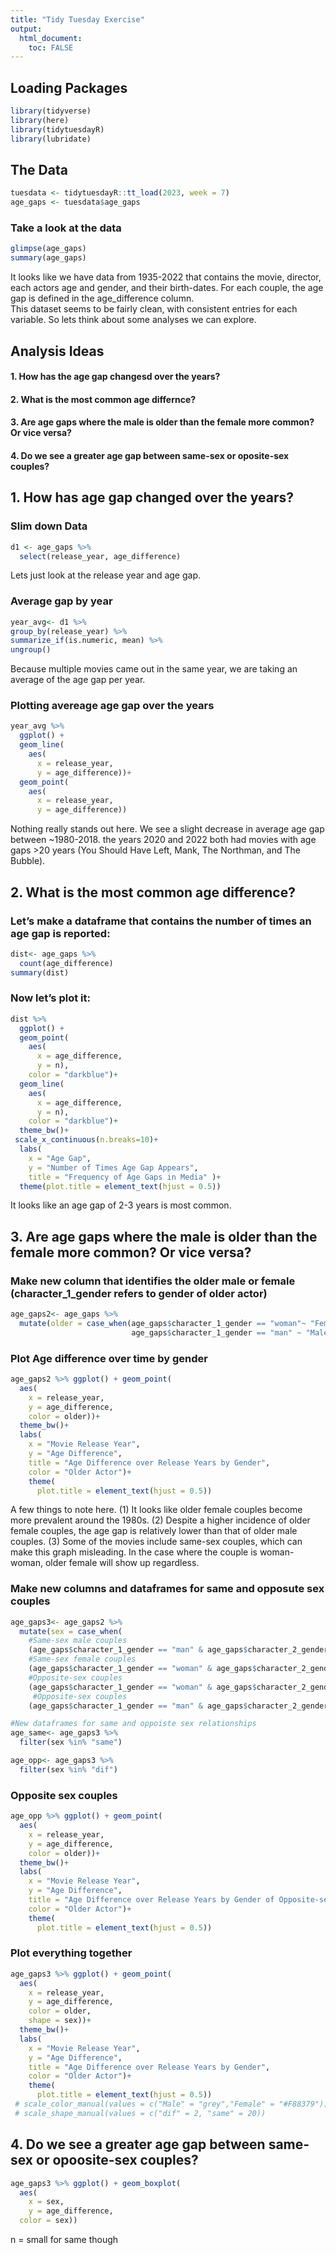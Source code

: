 ```yaml
---
title: "Tidy Tuesday Exercise"
output: 
  html_document:
    toc: FALSE
---
```


## Loading Packages

```r
library(tidyverse)
library(here)
library(tidytuesdayR)
library(lubridate)
```

## The Data

```r
tuesdata <- tidytuesdayR::tt_load(2023, week = 7)
age_gaps <- tuesdata$age_gaps
```

### Take a look at the data

```r
glimpse(age_gaps)
summary(age_gaps)
```

It looks like we have data from 1935-2022 that contains the movie, director, each actors age and gender, and their birth-dates. For each couple, the age gap is defined in the age_difference column.\
This dataset seems to be fairly clean, with consistent entries for each variable. So lets think about some analyses we can explore.

## Analysis Ideas

#### 1. How has the age gap changesd over the years?

#### 2. What is the most common age differnce?

#### 3. Are age gaps where the male is older than the female more common? Or vice versa?

#### 4. Do we see a greater age gap between same-sex or oposite-sex couples?

## 1. How has age gap changed over the years?

### Slim down Data

```r
d1 <- age_gaps %>%
  select(release_year, age_difference)
```

Lets just look at the release year and age gap.

### Average gap by year

```r
year_avg<- d1 %>%
group_by(release_year) %>% 
summarize_if(is.numeric, mean) %>%
ungroup()
```

Because multiple movies came out in the same year, we are taking an average of the age gap per year.

### Plotting avereage age gap over the years

```r
year_avg %>%
  ggplot() + 
  geom_line(
    aes(
      x = release_year,
      y = age_difference))+
  geom_point(
    aes(
      x = release_year,
      y = age_difference))
```

Nothing really stands out here. We see a slight decrease in average age gap between \~1980-2018. the years 2020 and 2022 both had movies with age gaps \>20 years (You Should Have Left, Mank, The Northman, and The Bubble).

## 2. What is the most common age difference?

### Let's make a dataframe that contains the number of times an age gap is reported:

```r
dist<- age_gaps %>%
  count(age_difference)
summary(dist)
```

### Now let's plot it:

```r
dist %>%
  ggplot() +
  geom_point(
    aes(
      x = age_difference,
      y = n),
    color = "darkblue")+
  geom_line(
    aes(
      x = age_difference,
      y = n),
    color = "darkblue")+
  theme_bw()+
 scale_x_continuous(n.breaks=10)+
  labs(
    x = "Age Gap",
    y = "Number of Times Age Gap Appears",
    title = "Frequency of Age Gaps in Media" )+
  theme(plot.title = element_text(hjust = 0.5))
```

It looks like an age gap of 2-3 years is most common.

## 3. Are age gaps where the male is older than the female more common? Or vice versa?

### Make new column that identifies the older male or female        (character_1\_gender refers to gender of older actor)

```r
age_gaps2<- age_gaps %>%
  mutate(older = case_when(age_gaps$character_1_gender == "woman"~ "Female", # Older Female
                           age_gaps$character_1_gender == "man" ~ "Male"))  # Older Male 

```

### Plot Age difference over time by gender

```r
age_gaps2 %>% ggplot() + geom_point(
  aes(
    x = release_year,
    y = age_difference,
    color = older))+
  theme_bw()+
  labs(
    x = "Movie Release Year",
    y = "Age Difference",
    title = "Age Difference over Release Years by Gender",
    color = "Older Actor")+
    theme(
      plot.title = element_text(hjust = 0.5))

```

A few things to note here. (1) It looks like older female couples become more prevalent around the 1980s. (2) Despite a higher incidence of older female couples, the age gap is relatively lower than that of older male couples. (3) Some of the movies include same-sex couples, which can make this graph misleading. In the case where the couple is woman-woman, older female will show up regardless.

### Make new columns and dataframes for same and opposute sex couples
```r
age_gaps3<- age_gaps2 %>%
  mutate(sex = case_when(
    #Same-sex male couples
    (age_gaps$character_1_gender == "man" & age_gaps$character_2_gender == "man") ~"same", 
    #Same-sex female couples
    (age_gaps$character_1_gender == "woman" & age_gaps$character_2_gender == "woman") ~"same", 
    #Opposite-sex couples
    (age_gaps$character_1_gender == "woman" & age_gaps$character_2_gender == "man") ~"dif", 
     #Opposite-sex couples
    (age_gaps$character_1_gender == "man" & age_gaps$character_2_gender == "woman") ~"dif")) 

#New dataframes for same and oppoiste sex relationships 
age_same<- age_gaps3 %>%
  filter(sex %in% "same")

age_opp<- age_gaps3 %>%
  filter(sex %in% "dif")
```


### Opposite sex couples
```r
age_opp %>% ggplot() + geom_point(
  aes(
    x = release_year,
    y = age_difference,
    color = older))+
  theme_bw()+
  labs(
    x = "Movie Release Year",
    y = "Age Difference",
    title = "Age Difference over Release Years by Gender of Opposite-sex Couples",
    color = "Older Actor")+
    theme(
      plot.title = element_text(hjust = 0.5))

```

### Plot everything together
```r
age_gaps3 %>% ggplot() + geom_point(
  aes(
    x = release_year,
    y = age_difference,
    color = older,
    shape = sex))+
  theme_bw()+
  labs(
    x = "Movie Release Year",
    y = "Age Difference",
    title = "Age Difference over Release Years by Gender",
    color = "Older Actor")+
    theme(
      plot.title = element_text(hjust = 0.5))
 # scale_color_manual(values = c("Male" = "grey","Female" = "#F88379"))+
 # scale_shape_manual(values = c("dif" = 2, "same" = 20))
```

## 4. Do we see a greater age gap between same-sex or opoosite-sex couples?
```r
age_gaps3 %>% ggplot() + geom_boxplot(
  aes(
    x = sex,
    y = age_difference,
  color = sex))
```
n = small for same though 






